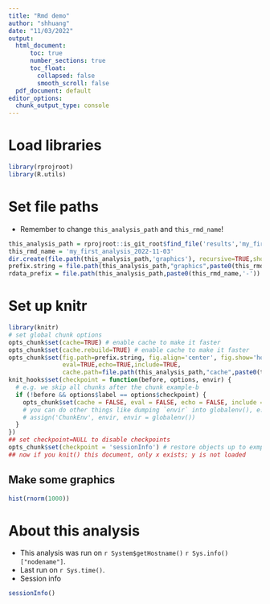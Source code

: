 ```yaml
---
title: "Rmd demo"
author: "shhuang"
date: "11/03/2022"
output:
  html_document: 
      toc: true
      number_sections: true
      toc_float:
        collapsed: false
        smooth_scroll: false
  pdf_document: default
editor_options: 
  chunk_output_type: console
---
```


# Load libraries
```r
library(rprojroot)
library(R.utils)
```

# Set file paths
- Remember to change `this_analysis_path` and `this_rmd_name`!
```r
this_analysis_path = rprojroot::is_git_root$find_file('results','my_first_analysis')
this_rmd_name = 'my_first_analysis_2022-11-03'
dir.create(file.path(this_analysis_path,'graphics'), recursive=TRUE,showWarnings = FALSE)
prefix.string = file.path(this_analysis_path,"graphics",paste0(this_rmd_name,'-'))
rdata_prefix = file.path(this_analysis_path,paste0(this_rmd_name,'-'))
```

# Set up knitr
```r
library(knitr)
# set global chunk options
opts_chunk$set(cache=TRUE) # enable cache to make it faster
opts_chunk$set(cache.rebuild=TRUE) # enable cache to make it faster
opts_chunk$set(fig.path=prefix.string, fig.align='center', fig.show='hold',
               eval=TRUE,echo=TRUE,include=TRUE,
               cache.path=file.path(this_analysis_path,"cache",paste0(this_rmd_name,'-')))
knit_hooks$set(checkpoint = function(before, options, envir) {
  # e.g. we skip all chunks after the chunk example-b
  if (!before && options$label == options$checkpoint) {
    opts_chunk$set(cache = FALSE, eval = FALSE, echo = FALSE, include = FALSE)
    # you can do other things like dumping `envir` into globalenv(), e.g.
    # assign('ChunkEnv', envir, envir = globalenv())
  }
})
## set checkpoint=NULL to disable checkpoints
opts_chunk$set(checkpoint = 'sessionInfo') # restore objects up to exmple-b
## now if you knit() this document, only x exists; y is not loaded
```


## Make some graphics
```r
hist(rnorm(1000))
```

# About this analysis
* This analysis was run on `r System$getHostname()` `r Sys.info()["nodename"]`.
* Last run on `r Sys.time()`.
* Session info

```r
sessionInfo()
```
